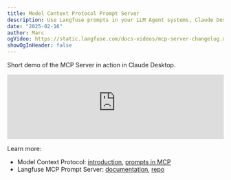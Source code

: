 ```yaml
---
title: Model Context Protocol Prompt Server
description: Use Langfuse prompts in your LLM Agent systems, Claude Desktop, and Cursor and other MCP Clients via the new MCP Server.
date: "2025-02-16"
author: Marc
ogVideo: https://static.langfuse.com/docs-videos/mcp-server-changelog.mp4
showOgInHeader: false
---
```



<ChangelogHeader />

Short demo of the MCP Server in action in Claude Desktop.

<iframe
  width="100%"
  className="aspect-[16/9] rounded-lg border mt-4 w-full"
  src="https://www.youtube-nocookie.com/embed/vkRq5lFAJsY"
  title="Demo of the MCP Server"
  frameBorder="0"
  allow="accelerometer; autoplay; clipboard-write; encrypted-media; gyroscope; picture-in-picture"
  allowFullScreen
></iframe>

Learn more:

- Model Context Protocol: [introduction](https://modelcontextprotocol.io/introduction), [prompts in MCP](https://modelcontextprotocol.io/docs/concepts/prompts)
- Langfuse MCP Prompt Server: [documentation](/docs/prompts/mcp-server), [repo](https://github.com/langfuse/mcp-server-langfuse)
